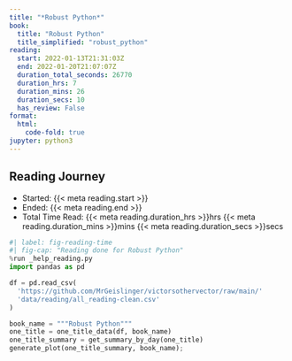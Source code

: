 ```yaml
---
title: "*Robust Python*"
book:
  title: "Robust Python"
  title_simplified: "robust_python"
reading:
  start: 2022-01-13T21:31:03Z
  end: 2022-01-20T21:07:07Z
  duration_total_seconds: 26770
  duration_hrs: 7
  duration_mins: 26
  duration_secs: 10
  has_review: False
format:
  html:
    code-fold: true
jupyter: python3
---
```


## Reading Journey

* Started: {{< meta reading.start >}}
* Ended: {{< meta reading.end >}}
* Total Time Read: {{< meta reading.duration_hrs >}}hrs {{< meta reading.duration_mins >}}mins {{< meta reading.duration_secs >}}secs

```python
#| label: fig-reading-time
#| fig-cap: "Reading done for Robust Python"
%run _help_reading.py
import pandas as pd

df = pd.read_csv(
  'https://github.com/MrGeislinger/victorsothervector/raw/main/'
  'data/reading/all_reading-clean.csv'
)

book_name = """Robust Python"""
one_title = one_title_data(df, book_name)
one_title_summary = get_summary_by_day(one_title)
generate_plot(one_title_summary, book_name);
```
